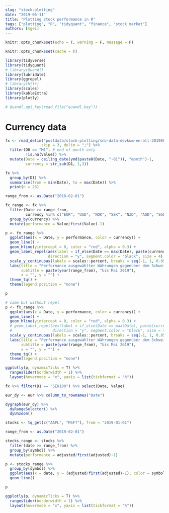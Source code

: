 ```yaml
---
slug: "stock-plotting"
date: "2019-06-11"
title: "Plotting stock performance in R"
tags: ["plotting", "R", "tidyquant", "finance", "stock market"]
authors: [mgei]
---
```


```r
knitr::opts_chunk$set(echo = T, warning = F, message = F)
```

```r
knitr::opts_chunk$set(cache = T)
```

```r
library(tidyverse)
library(tidyquant)
# library(Quandl)
library(lubridate)
library(ggrepel)
# library(httr)
library(scales)
library(kableExtra)
library(plotly)

# Quandl.api_key(read_file("quandl.key"))
```

# Currency data

```r

fx <- read_delim("postdata/stock-plotting/snb-data-devkum-en-all-20190603_1430.csv",
                skip = 3, delim = ";") %>% 
  filter(D0 == "M1", # end of month only
         !is.na(Value)) %>% 
  mutate(Date = ceiling_date(ymd(paste0(Date, "-01")), "month")-1,
         currency = str_sub(D1, 1,3))

fx %>% 
  group_by(D1) %>% 
  summarise(from = min(Date), to = max(Date)) %>% 
  print(n = 26)

range_from <- as.Date("2018-02-01")

fx_range <- fx %>% 
  filter(Date >= range_from,
         currency %in% c("EUR", "USD", "NOK", "SEK", "NZD", "AUD", "SGD")) %>% 
  group_by(currency) %>% 
  mutate(performance = Value/first(Value)-1)

p <- fx_range %>% 
  ggplot(aes(x = Date, y = performance, color = currency)) +
  geom_line() +
  geom_hline(yintercept = 0, color = "red", alpha = 0.3) +
  geom_label_repel(aes(label = if_else(Date == max(Date), paste(currency, percent(performance)), NA_character_)), 
                   direction = "y", segment.color = "black", size = 4) +
  scale_y_continuous(labels = scales::percent, breaks = seq(-1, 1, 0.05)) +
  labs(title = "Performance ausgewählter Währungen gegenüber dem Schweizer Franken",
       subtitle = paste(year(range_from), "bis Mai 2019"),
       x = "", y = "") +
  theme_tq() +
  theme(legend.position = "none")

p

# same but without repel
p <- fx_range %>% 
  ggplot(aes(x = Date, y = performance, color = currency)) +
  geom_line() +
  geom_hline(yintercept = 0, color = "red", alpha = 0.3) +
  # geom_label_repel(aes(label = if_else(Date == max(Date), paste(currency, percent(performance)), NA_character_)), 
  #                  direction = "y", segment.color = "black", size = 4) +
  scale_y_continuous(labels = scales::percent, breaks = seq(-1, 1, 0.05)) +
  labs(title = "Performance ausgewählter Währungen gegenüber dem Schweizer Franken",
       subtitle = paste(year(range_from), "bis Mai 2019"),
       x = "", y = "") +
  theme_tq() +
  theme(legend.position = "none")

ggplotly(p, dynamicTicks = T) %>%
  rangeslider(borderwidth = 1) %>%
  layout(hovermode = "x", yaxis = list(tickformat = "%"))

```


```r

fx %>% filter(D1 == "SEK100") %>% select(Date, Value)

eur_dy <- eur %>% column_to_rownames("Date")

dygraph(eur_dy) %>% 
  dyRangeSelector() %>% 
  dyUnzoom() 

```

```r

stocks <- tq_get(c("AAPL", "MSFT"), from = "2019-01-01")

range_from <- as.Date("2019-02-01")

stocks_range <- stocks %>% 
  filter(date >= range_from) %>% 
  group_by(symbol) %>% 
  mutate(performance = adjusted/first(adjusted)-1)

p <- stocks_range %>% 
  group_by(symbol) %>% 
  ggplot(aes(x = date, y = (adjusted/first(adjusted)-1), color = symbol, group = symbol)) +
  geom_line()

p

ggplotly(p, dynamicTicks = T) %>%
  rangeslider(borderwidth = 1) %>%
  layout(hovermode = "x", yaxis = list(tickformat = "%"))
```